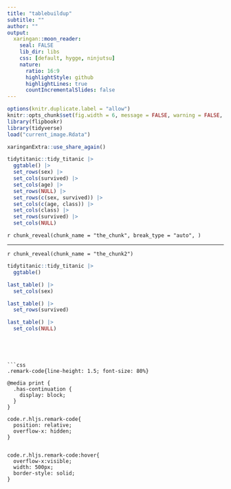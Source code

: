 ```yaml
---
title: "tablebuildup"
subtitle: ""
author: ""
output:
  xaringan::moon_reader:
    seal: FALSE
    lib_dir: libs
    css: [default, hygge, ninjutsu]
    nature:
      ratio: 16:9
      highlightStyle: github
      highlightLines: true
      countIncrementalSlides: false
---
```




```r
options(knitr.duplicate.label = "allow")
knitr::opts_chunk$set(fig.width = 6, message = FALSE, warning = FALSE, comment = "", cache = F)
library(flipbookr)
library(tidyverse)
load("current_image.Rdata")
```


```r
xaringanExtra::use_share_again()
```


```r
tidytitanic::tidy_titanic |>
  ggtable() |>
  set_rows(sex) |>
  set_cols(survived) |>
  set_cols(age) |>
  set_rows(NULL) |>
  set_rows(c(sex, survived)) |>
  set_cols(c(age, class)) |>
  set_cols(class) |>
  set_rows(survived) |>
  set_cols(NULL)
```

`r chunk_reveal(chunk_name = "the_chunk", break_type = "auto", )`


---


`r chunk_reveal(chunk_name = "the_chunk2")`


```r
tidytitanic::tidy_titanic |>
  ggtable()

last_table() |>
  set_cols(sex)

last_table() |>
  set_rows(survived)

last_table() |>
  set_cols(NULL)
```

```




```css
.remark-code{line-height: 1.5; font-size: 80%}

@media print {
  .has-continuation {
    display: block;
  }
}

code.r.hljs.remark-code{
  position: relative;
  overflow-x: hidden;
}


code.r.hljs.remark-code:hover{
  overflow-x:visible;
  width: 500px;
  border-style: solid;
}
```

